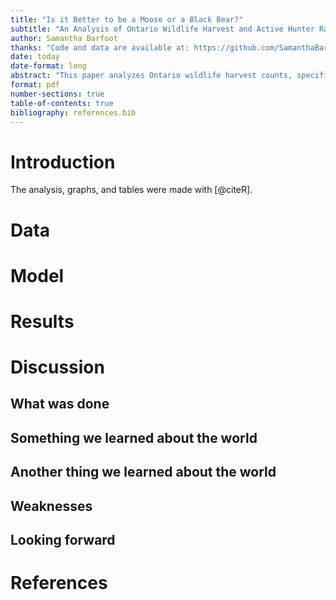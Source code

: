 ```yaml
---
title: "Is it Better to be a Moose or a Black Bear?"
subtitle: "An Analysis of Ontario Wildlife Harvest and Active Hunter Rates From 2012 to 2023"
author: Samantha Barfoot
thanks: "Code and data are available at: https://github.com/SamanthaBarfoot/wildlife_hunting.git"
date: today
date-format: long
abstract: "This paper analyzes Ontario wildlife harvest counts, specifically moose and black bears, and the number fo active hunters based on region. The analysis examines harvest counts from 2012 to 2023 across northern, southeastern, and southwestern Ontario. It was found that..."
format: pdf
number-sections: true
table-of-contents: true
bibliography: references.bib
---
```

# Introduction

The analysis, graphs, and tables were made with [@citeR].

# Data

# Model

# Results

# Discussion

## What was done

## Something we learned about the world

## Another thing we learned about the world

## Weaknesses

## Looking forward

# References


